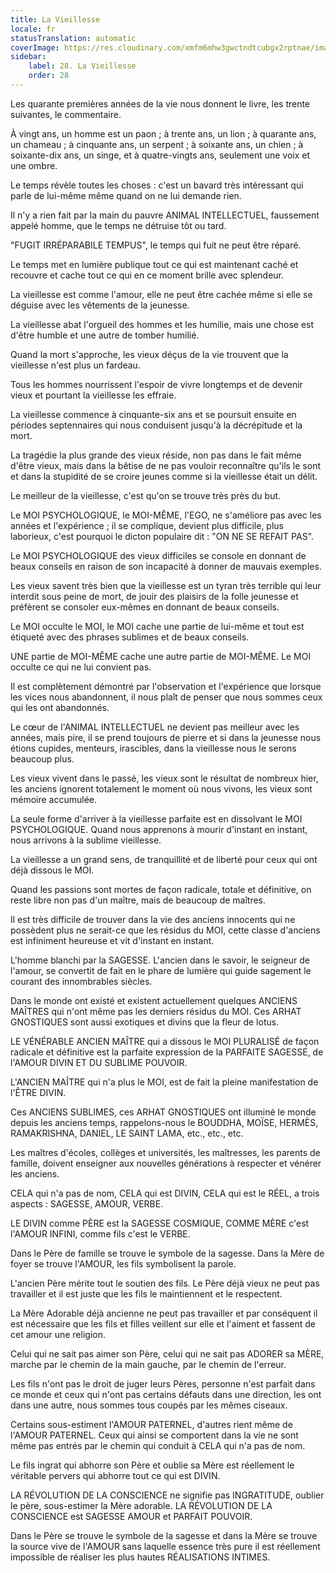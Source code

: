 ```yaml
---
title: La Vieillesse
locale: fr
statusTranslation: automatic
coverImage: https://res.cloudinary.com/xmfm6mhw3gwctndtcubgx2rptnae/image/upload/v1740337243/small_cover_educacion_fundamental_a051170f1c.webp
sidebar:
    label: 28. La Vieillesse
    order: 28
---
```

Les quarante premières années de la vie nous donnent le livre, les trente suivantes, le commentaire.

À vingt ans, un homme est un paon ; à trente ans, un lion ; à quarante ans, un chameau ; à cinquante ans, un serpent ; à soixante ans, un chien ; à soixante-dix ans, un singe, et à quatre-vingts ans, seulement une voix et une ombre.

Le temps révèle toutes les choses : c'est un bavard très intéressant qui parle de lui-même même quand on ne lui demande rien.

Il n'y a rien fait par la main du pauvre ANIMAL INTELLECTUEL, faussement appelé homme, que le temps ne détruise tôt ou tard.

"FUGIT IRRÉPARABILE TEMPUS", le temps qui fuit ne peut être réparé.

Le temps met en lumière publique tout ce qui est maintenant caché et recouvre et cache tout ce qui en ce moment brille avec splendeur.

La vieillesse est comme l'amour, elle ne peut être cachée même si elle se déguise avec les vêtements de la jeunesse.

La vieillesse abat l'orgueil des hommes et les humilie, mais une chose est d'être humble et une autre de tomber humilié.

Quand la mort s'approche, les vieux déçus de la vie trouvent que la vieillesse n'est plus un fardeau.

Tous les hommes nourrissent l'espoir de vivre longtemps et de devenir vieux et pourtant la vieillesse les effraie.

La vieillesse commence à cinquante-six ans et se poursuit ensuite en périodes septennaires qui nous conduisent jusqu'à la décrépitude et la mort.

La tragédie la plus grande des vieux réside, non pas dans le fait même d'être vieux, mais dans la bêtise de ne pas vouloir reconnaître qu'ils le sont et dans la stupidité de se croire jeunes comme si la vieillesse était un délit.

Le meilleur de la vieillesse, c'est qu'on se trouve très près du but.

Le MOI PSYCHOLOGIQUE, le MOI-MÊME, l'EGO, ne s'améliore pas avec les années et l'expérience ; il se complique, devient plus difficile, plus laborieux, c'est pourquoi le dicton populaire dit : "ON NE SE REFAIT PAS".

Le MOI PSYCHOLOGIQUE des vieux difficiles se console en donnant de beaux conseils en raison de son incapacité à donner de mauvais exemples.

Les vieux savent très bien que la vieillesse est un tyran très terrible qui leur interdit sous peine de mort, de jouir des plaisirs de la folle jeunesse et préfèrent se consoler eux-mêmes en donnant de beaux conseils.

Le MOI occulte le MOI, le MOI cache une partie de lui-même et tout est étiqueté avec des phrases sublimes et de beaux conseils.

UNE partie de MOI-MÊME cache une autre partie de MOI-MÊME. Le MOI occulte ce qui ne lui convient pas.

Il est complètement démontré par l'observation et l'expérience que lorsque les vices nous abandonnent, il nous plaît de penser que nous sommes ceux qui les ont abandonnés.

Le cœur de l'ANIMAL INTELLECTUEL ne devient pas meilleur avec les années, mais pire, il se prend toujours de pierre et si dans la jeunesse nous étions cupides, menteurs, irascibles, dans la vieillesse nous le serons beaucoup plus.

Les vieux vivent dans le passé, les vieux sont le résultat de nombreux hier, les anciens ignorent totalement le moment où nous vivons, les vieux sont mémoire accumulée.

La seule forme d'arriver à la vieillesse parfaite est en dissolvant le MOI PSYCHOLOGIQUE. Quand nous apprenons à mourir d'instant en instant, nous arrivons à la sublime vieillesse.

La vieillesse a un grand sens, de tranquillité et de liberté pour ceux qui ont déjà dissous le MOI.

Quand les passions sont mortes de façon radicale, totale et définitive, on reste libre non pas d'un maître, mais de beaucoup de maîtres.

Il est très difficile de trouver dans la vie des anciens innocents qui ne possèdent plus ne serait-ce que les résidus du MOI, cette classe d'anciens est infiniment heureuse et vit d'instant en instant.

L'homme blanchi par la SAGESSE. L'ancien dans le savoir, le seigneur de l'amour, se convertit de fait en le phare de lumière qui guide sagement le courant des innombrables siècles.

Dans le monde ont existé et existent actuellement quelques ANCIENS MAÎTRES qui n'ont même pas les derniers résidus du MOI. Ces ARHAT GNOSTIQUES sont aussi exotiques et divins que la fleur de lotus.

LE VÉNÉRABLE ANCIEN MAÎTRE qui a dissous le MOI PLURALISÉ de façon radicale et définitive est la parfaite expression de la PARFAITE SAGESSE, de l'AMOUR DIVIN ET DU SUBLIME POUVOIR.

L'ANCIEN MAÎTRE qui n'a plus le MOI, est de fait la pleine manifestation de l'ÊTRE DIVIN.

Ces ANCIENS SUBLIMES, ces ARHAT GNOSTIQUES ont illuminé le monde depuis les anciens temps, rappelons-nous le BOUDDHA, MOÏSE, HERMÈS, RAMAKRISHNA, DANIEL, LE SAINT LAMA, etc., etc., etc.

Les maîtres d'écoles, collèges et universités, les maîtresses, les parents de famille, doivent enseigner aux nouvelles générations à respecter et vénérer les anciens.

CELA qui n'a pas de nom, CELA qui est DIVIN, CELA qui est le RÉEL, a trois aspects : SAGESSE, AMOUR, VERBE.

LE DIVIN comme PÈRE est la SAGESSE COSMIQUE, COMME MÈRE c'est l'AMOUR INFINI, comme fils c'est le VERBE.

Dans le Père de famille se trouve le symbole de la sagesse. Dans la Mère de foyer se trouve l'AMOUR, les fils symbolisent la parole.

L'ancien Père mérite tout le soutien des fils. Le Père déjà vieux ne peut pas travailler et il est juste que les fils le maintiennent et le respectent.

La Mère Adorable déjà ancienne ne peut pas travailler et par conséquent il est nécessaire que les fils et filles veillent sur elle et l'aiment et fassent de cet amour une religion.

Celui qui ne sait pas aimer son Père, celui qui ne sait pas ADORER sa MÈRE, marche par le chemin de la main gauche, par le chemin de l'erreur.

Les fils n'ont pas le droit de juger leurs Pères, personne n'est parfait dans ce monde et ceux qui n'ont pas certains défauts dans une direction, les ont dans une autre, nous sommes tous coupés par les mêmes ciseaux.

Certains sous-estiment l'AMOUR PATERNEL, d'autres rient même de l'AMOUR PATERNEL. Ceux qui ainsi se comportent dans la vie ne sont même pas entrés par le chemin qui conduit à CELA qui n'a pas de nom.

Le fils ingrat qui abhorre son Père et oublie sa Mère est réellement le véritable pervers qui abhorre tout ce qui est DIVIN.

LA RÉVOLUTION DE LA CONSCIENCE ne signifie pas INGRATITUDE, oublier le père, sous-estimer la Mère adorable. LA RÉVOLUTION DE LA CONSCIENCE est SAGESSE AMOUR et PARFAIT POUVOIR.

Dans le Père se trouve le symbole de la sagesse et dans la Mère se trouve la source vive de l'AMOUR sans laquelle essence très pure il est réellement impossible de réaliser les plus hautes RÉALISATIONS INTIMES.

